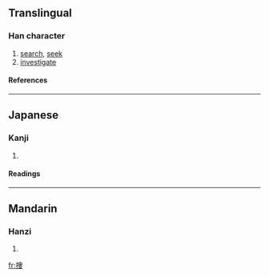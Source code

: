 {{see|搜}}

==Translingual==
===Han character===
{{Han char|rn=64|rad=手|as=07|sn=10|four=|canj=手中田水 (QLWE)}}
# [[search]], [[seek]]
# [[investigate]]
====References====
{{Han ref|kx=0434.241|dkj=12179|dj=0784.030|hdz=31882.011|uh=635C|ud=25436}}
----
==Japanese==
===Kanji===
{{ja-kanji|grade=|rs=手07}}
# {{defn|Japanese}} 
====Readings====
{{ja-readings|on=[[そう]] (sō)|kun=[[さがす]] (sagasu)}}
----
==Mandarin==
===Hanzi===
{{cmn-hanzi|pin=[[sōu]] (sou1)|wg=sou<sup>1</sup>}}
# {{defn|Mandarin}}

[[fr:捜]]